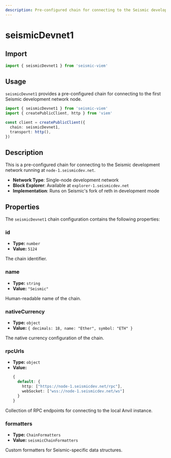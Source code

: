 ```yaml
---
description: Pre-configured chain for connecting to the Seismic development network at node-1.seismicdev.net.
---
```


# seismicDevnet1

## Import

```ts
import { seismicDevnet1 } from 'seismic-viem'
```

## Usage

`seismicDevnet1` provides a pre-configured chain for connecting to the first Seismic development network node.

```ts
import { seismicDevnet1 } from 'seismic-viem'
import { createPublicClient, http } from 'viem'

const client = createPublicClient({
  chain: seismicDevnet1,
  transport: http(),
})
```

## Description

This is a pre-configured chain for connecting to the Seismic development network running at `node-1.seismicdev.net`.

- **Network Type**: Single-node development network
- **Block Explorer**: Available at `explorer-1.seismicdev.net`
- **Implementation**: Runs on Seismic's fork of reth in development mode

## Properties

The `seismicDevnet1` chain configuration contains the following properties:

### id

- **Type:** `number`
- **Value:** `5124`

The chain identifier.

### name

- **Type:** `string`
- **Value:** `"Seismic"`

Human-readable name of the chain.

### nativeCurrency

- **Type:** `object`
- **Value:** `{ decimals: 18, name: "Ether", symbol: "ETH" }`

The native currency configuration of the chain.

### rpcUrls

- **Type:** `object`
- **Value:**
  ```ts
  {
    default: {
      http: ["https://node-1.seismicdev.net/rpc"],
      webSocket: ["wss://node-1.seismicdev.net/ws"]
    }
  }
  ```

Collection of RPC endpoints for connecting to the local Anvil instance.

### formatters

- **Type:** `ChainFormatters`
- **Value:** `seismicChainFormatters`

Custom formatters for Seismic-specific data structures.
